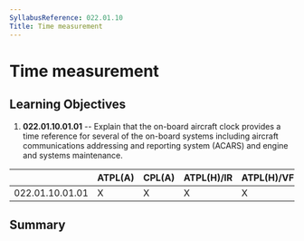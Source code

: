 ```yaml
---
SyllabusReference: 022.01.10
Title: Time measurement
---
```


# Time measurement

## Learning Objectives

1.  **022.01.10.01.01** -- Explain that the on-board aircraft clock provides a
    time reference for several of the on-board systems including aircraft
    communications addressing and reporting system (ACARS) and engine and
    systems maintenance.

|                 | ATPL(A) | CPL(A) | ATPL(H)/IR | ATPL(H)/VFR | CPL(H) | IR  | CBIR(A) |
| --------------- | ------- | ------ | ---------- | ----------- | ------ | --- | ------- |
| 022.01.10.01.01 | X       | X      | X          | X           | X      |     |         |

## Summary
